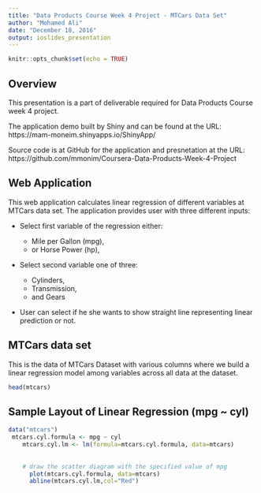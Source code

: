---
title: "Data Products Course Week 4 Project - MTCars Data Set"
author: "Mohamed Ali"
date: "December 18, 2016"
output: ioslides_presentation
---

```{r setup, include=FALSE}
knitr::opts_chunk$set(echo = TRUE)
```

## Overview

This presentation is a part of deliverable required for Data Products Course week 4 project.

The application demo built by Shiny and can be found at the URL:
https://mam-moneim.shinyapps.io/ShinyApp/

Source code is at GitHub for the application and presnetation at the URL:
https://github.com/mmonim/Coursera-Data-Products-Week-4-Project

## Web Application

This web application calculates linear regression of different variables at MTCars data set. The application provides user with three different inputs:

* Select first variable of the regression either:

    + Mile per Gallon (mpg),
    + or Horse Power (hp),
  
* Select second variable one of three: 

    + Cylinders, 
    + Transmission, 
    + and Gears
  
* User can select if he\ she wants to show straight line representing linear prediction or not.


## MTCars data set

This is the data of MTCars Dataset with various columns where we build a linear regression model among variables across all data at the dataset.

```{r mtcars, echo = TRUE}
head(mtcars)
```

## Sample Layout of Linear Regression (mpg ~ cyl)

```{r, echo=FALSE, message=FALSE}

data("mtcars")
 mtcars.cyl.formula <- mpg ~ cyl
    mtcars.cyl.lm <- lm(formula=mtcars.cyl.formula, data=mtcars)
     
    
    # draw the scatter diagram with the specified value of mpg
      plot(mtcars.cyl.formula, data=mtcars)
      abline(mtcars.cyl.lm,col="Red")
```


